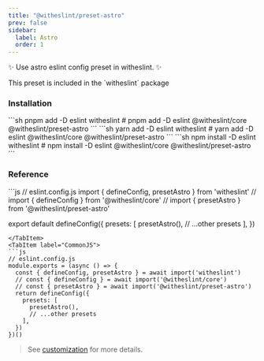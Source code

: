 ```yaml
---
title: "@witheslint/preset-astro"
prev: false
sidebar:
  label: Astro
  order: 1
---
```


✨ Use astro eslint config preset in witheslint. ✨

<Aside type="tip">
  This preset is included in the `witheslint` package
</Aside>

### Installation

<Tabs>
  <TabItem label="pnpm">
  ```sh
  pnpm add -D eslint witheslint
  # pnpm add -D eslint @witheslint/core @witheslint/preset-astro
  ```
  </TabItem>
  <TabItem label="yarn">
  ```sh
  yarn add -D eslint witheslint
  # yarn add -D eslint @witheslint/core @witheslint/preset-astro
  ```
  </TabItem>
  <TabItem label="npm">
  ```sh
  npm install -D eslint witheslint
  # npm install -D eslint @witheslint/core @witheslint/preset-astro
  ```
  </TabItem>
</Tabs>

### Reference

<Tabs>
  <TabItem label="ESModule">
  ```js
  // eslint.config.js
  import { defineConfig, presetAstro } from 'witheslint'
  // import { defineConfig } from '@witheslint/core'
  // import { presetAstro } from '@witheslint/preset-astro'

  export default defineConfig({
    presets: [
      presetAstro(),
      // ...other presets
    ],
  })
  ```
  </TabItem>
  <TabItem label="CommonJS">
  ```js
  // eslint.config.js
  module.exports = (async () => {
    const { defineConfig, presetAstro } = await import('witheslint')
    // const { defineConfig } = await import('@witheslint/core')
    // const { presetAstro } = await import('@witheslint/preset-astro')
    return defineConfig({
      presets: [
        presetAstro(),
        // ...other presets
      ],
    })
  })()
  ```
  </TabItem>
</Tabs>

> See [customization](/guides/customization) for more details.
